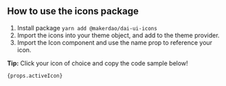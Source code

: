 ## How to use the icons package

1. Install package <code>yarn add @makerdao/dai-ui-icons</code>
2. Import the icons into your theme object, and add to the theme provider.
3. Import the Icon component and use the name prop to reference your icon.

**Tip:** Click your icon of choice and copy the code sample below!

<code className="language-jsx">{props.activeIcon}</code>
